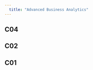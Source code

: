 ```yaml
---
  title: "Advanced Business Analytics"
---
```

## C04

<script src="https://gist.github.com/shwarajtuse/ab022d8b6c7693d2857734f02bc86488.js"></script>

## C02

<script src="https://gist.github.com/shwarajtuse/9bb4930a55edc332fd760b613e9ce151.js"></script>


## C01

<script src="https://gist.github.com/shwarajtuse/8656b44a13360ff93a2bd11dac5777bd.js"></script>